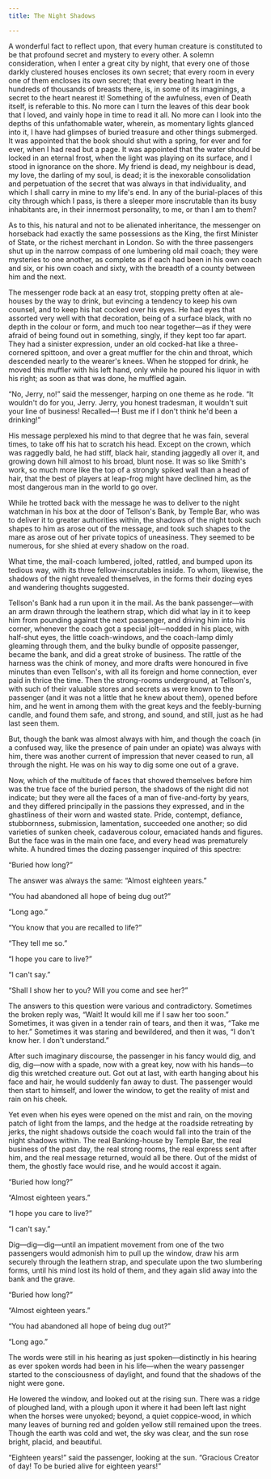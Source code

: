 ```yaml
---
title: The Night Shadows 

---
```


A wonderful fact to reflect upon, that every human creature is constituted to be that profound secret and mystery to every other. A solemn consideration, when I enter a great city by night, that every one of those darkly clustered houses encloses its own secret; that every room in every one of them encloses its own secret; that every beating heart in the hundreds of thousands of breasts there, is, in some of its imaginings, a secret to the heart nearest it! Something of the awfulness, even of Death itself, is referable to this. No more can I turn the leaves of this dear book that I loved, and vainly hope in time to read it all. No more can I look into the depths of this unfathomable water, wherein, as momentary lights glanced into it, I have had glimpses of buried treasure and other things submerged. It was appointed that the book should shut with a spring, for ever and for ever, when I had read but a page. It was appointed that the water should be locked in an eternal frost, when the light was playing on its surface, and I stood in ignorance on the shore. My friend is dead, my neighbour is dead, my love, the darling of my soul, is dead; it is the inexorable consolidation and perpetuation of the secret that was always in that individuality, and which I shall carry in mine to my life's end. In any of the burial-places of this city through which I pass, is there a sleeper more inscrutable than its busy inhabitants are, in their innermost personality, to me, or than I am to them?

As to this, his natural and not to be alienated inheritance, the messenger on horseback had exactly the same possessions as the King, the first Minister of State, or the richest merchant in London. So with the three passengers shut up in the narrow compass of one lumbering old mail coach; they were mysteries to one another, as complete as if each had been in his own coach and six, or his own coach and sixty, with the breadth of a county between him and the next.

The messenger rode back at an easy trot, stopping pretty often at ale-houses by the way to drink, but evincing a tendency to keep his own counsel, and to keep his hat cocked over his eyes. He had eyes that assorted very well with that decoration, being of a surface black, with no depth in the colour or form, and much too near together—as if they were afraid of being found out in something, singly, if they kept too far apart. They had a sinister expression, under an old cocked-hat like a three-cornered spittoon, and over a great muffler for the chin and throat, which descended nearly to the wearer's knees. When he stopped for drink, he moved this muffler with his left hand, only while he poured his liquor in with his right; as soon as that was done, he muffled again.

“No, Jerry, no!” said the messenger, harping on one theme as he rode. “It wouldn't do for you, Jerry. Jerry, you honest tradesman, it wouldn't suit your line of business! Recalled—! Bust me if I don't think he'd been a drinking!”

His message perplexed his mind to that degree that he was fain, several times, to take off his hat to scratch his head. Except on the crown, which was raggedly bald, he had stiff, black hair, standing jaggedly all over it, and growing down hill almost to his broad, blunt nose. It was so like Smith's work, so much more like the top of a strongly spiked wall than a head of hair, that the best of players at leap-frog might have declined him, as the most dangerous man in the world to go over.

While he trotted back with the message he was to deliver to the night watchman in his box at the door of Tellson's Bank, by Temple Bar, who was to deliver it to greater authorities within, the shadows of the night took such shapes to him as arose out of the message, and took such shapes to the mare as arose out of her private topics of uneasiness. They seemed to be numerous, for she shied at every shadow on the road.

What time, the mail-coach lumbered, jolted, rattled, and bumped upon its tedious way, with its three fellow-inscrutables inside. To whom, likewise, the shadows of the night revealed themselves, in the forms their dozing eyes and wandering thoughts suggested.

Tellson's Bank had a run upon it in the mail. As the bank passenger—with an arm drawn through the leathern strap, which did what lay in it to keep him from pounding against the next passenger, and driving him into his corner, whenever the coach got a special jolt—nodded in his place, with half-shut eyes, the little coach-windows, and the coach-lamp dimly gleaming through them, and the bulky bundle of opposite passenger, became the bank, and did a great stroke of business. The rattle of the harness was the chink of money, and more drafts were honoured in five minutes than even Tellson's, with all its foreign and home connection, ever paid in thrice the time. Then the strong-rooms underground, at Tellson's, with such of their valuable stores and secrets as were known to the passenger (and it was not a little that he knew about them), opened before him, and he went in among them with the great keys and the feebly-burning candle, and found them safe, and strong, and sound, and still, just as he had last seen them.

But, though the bank was almost always with him, and though the coach (in a confused way, like the presence of pain under an opiate) was always with him, there was another current of impression that never ceased to run, all through the night. He was on his way to dig some one out of a grave.

Now, which of the multitude of faces that showed themselves before him was the true face of the buried person, the shadows of the night did not indicate; but they were all the faces of a man of five-and-forty by years, and they differed principally in the passions they expressed, and in the ghastliness of their worn and wasted state. Pride, contempt, defiance, stubbornness, submission, lamentation, succeeded one another; so did varieties of sunken cheek, cadaverous colour, emaciated hands and figures. But the face was in the main one face, and every head was prematurely white. A hundred times the dozing passenger inquired of this spectre:

“Buried how long?”

The answer was always the same: “Almost eighteen years.”

“You had abandoned all hope of being dug out?”

“Long ago.”

“You know that you are recalled to life?”

“They tell me so.”

“I hope you care to live?”

“I can't say.”

“Shall I show her to you? Will you come and see her?”

The answers to this question were various and contradictory. Sometimes the broken reply was, “Wait! It would kill me if I saw her too soon.” Sometimes, it was given in a tender rain of tears, and then it was, “Take me to her.” Sometimes it was staring and bewildered, and then it was, “I don't know her. I don't understand.”

After such imaginary discourse, the passenger in his fancy would dig, and dig, dig—now with a spade, now with a great key, now with his hands—to dig this wretched creature out. Got out at last, with earth hanging about his face and hair, he would suddenly fan away to dust. The passenger would then start to himself, and lower the window, to get the reality of mist and rain on his cheek.

Yet even when his eyes were opened on the mist and rain, on the moving patch of light from the lamps, and the hedge at the roadside retreating by jerks, the night shadows outside the coach would fall into the train of the night shadows within. The real Banking-house by Temple Bar, the real business of the past day, the real strong rooms, the real express sent after him, and the real message returned, would all be there. Out of the midst of them, the ghostly face would rise, and he would accost it again.

“Buried how long?”

“Almost eighteen years.”

“I hope you care to live?”

“I can't say.”

Dig—dig—dig—until an impatient movement from one of the two passengers would admonish him to pull up the window, draw his arm securely through the leathern strap, and speculate upon the two slumbering forms, until his mind lost its hold of them, and they again slid away into the bank and the grave.

“Buried how long?”

“Almost eighteen years.”

“You had abandoned all hope of being dug out?”

“Long ago.”

The words were still in his hearing as just spoken—distinctly in his hearing as ever spoken words had been in his life—when the weary passenger started to the consciousness of daylight, and found that the shadows of the night were gone.

He lowered the window, and looked out at the rising sun. There was a ridge of ploughed land, with a plough upon it where it had been left last night when the horses were unyoked; beyond, a quiet coppice-wood, in which many leaves of burning red and golden yellow still remained upon the trees. Though the earth was cold and wet, the sky was clear, and the sun rose bright, placid, and beautiful.

“Eighteen years!” said the passenger, looking at the sun. “Gracious Creator of day! To be buried alive for eighteen years!”